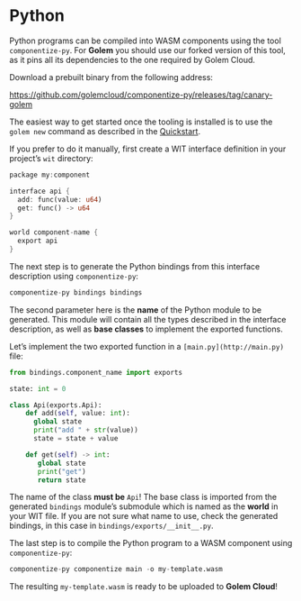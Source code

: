 # Python

Python programs can be compiled into WASM components using the tool `componentize-py`. For **Golem** you should use our forked version of this tool, as it pins all its dependencies to the one required by Golem Cloud.

Download a prebuilt binary from the following address:

https://github.com/golemcloud/componentize-py/releases/tag/canary-golem

The easiest way to get started once the tooling is installed is to use the `golem new` command as described in the [Quickstart](/getting-started/quickstart).

If you prefer to do it manually, first create a WIT interface definition in your project’s `wit` directory:

```rust
package my:component

interface api {
  add: func(value: u64)
  get: func() -> u64
}

world component-name {
  export api
}
```

The next step is to generate the Python bindings from this interface description using `componentize-py`:

```rust
componentize-py bindings bindings
```

The second parameter here is the **name** of the Python module to be generated. This module will contain all the types described in the interface description, as well as **base classes** to implement the exported functions.

Let’s implement the two exported function in a `[main.py](http://main.py)` file:

```python
from bindings.component_name import exports

state: int = 0

class Api(exports.Api):
    def add(self, value: int):
      global state
      print("add " + str(value))
      state = state + value

    def get(self) -> int:
       global state
       print("get")
       return state
```

The name of the class **must be** `Api`! The base class is imported from the generated `bindings` module’s submodule which is named as the **world** in your WIT file. If you are not sure what name to use, check the generated bindings, in this case in `bindings/exports/__init__.py`.

The last step is to compile the Python program to a WASM component using `componentize-py`:

```python
componentize-py componentize main -o my-template.wasm
```

The resulting `my-template.wasm` is ready to be uploaded to **Golem Cloud**!
